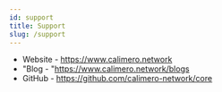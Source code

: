```yaml
---
id: support
title: Support
slug: /support
---
```


- Website - https://www.calimero.network
- "Blog - "https://www.calimero.network/blogs
- GitHub - https://github.com/calimero-network/core
